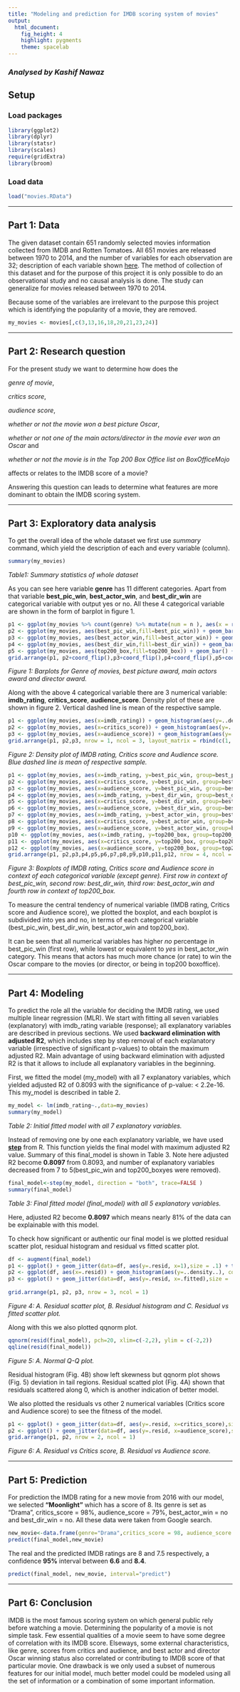 ```yaml
---
title: "Modeling and prediction for IMDB scoring system of movies"
output: 
  html_document: 
    fig_height: 4
    highlight: pygments
    theme: spacelab
---
```



### *Analysed by **Kashif Nawaz***


## Setup

### Load packages

```r
library(ggplot2)
library(dplyr)
library(statsr)
library(scales)
require(gridExtra)
library(broom)
```

### Load data

```r
load("movies.RData")
```



* * *

## Part 1: Data

The given dataset contain 651 randomly selected movies information collected from IMDB and Rotten Tomatoes. All 651 movies are released between 1970 to 2014, and the number of variables for each observation are 32; description of each variable shown [here](https://d3c33hcgiwev3.cloudfront.net/_73393031e98b997cf2445132f89606a1_movies_codebook.html?Expires=1588204800&Signature=IV9bMVjDtUNqxu30iUWk8XhruG9fXY2jLobZjImhz1CXpVzZ3YoMDfSJvSO1nw1T9XHEEiQR-j5f75vJMnd9dT3tNcc3t4tbuWLfxWb~p0dLGTEXlxpcg08VBo2jf2jt~2xAJCpHW4~dr94VAkZGqpq3FxhJkeCMqX55B1aRFYs_&Key-Pair-Id=APKAJLTNE6QMUY6HBC5A). The method of collection of this dataset and for the purpose of this project it is only possible to do an observational study and no causal analysis is done. The study can generalize for movies released between 1970 to 2014.

Because some of the variables are irrelevant to the purpose this project which is identifying the popularity of a movie, they are removed.

```r
my_movies <- movies[,c(3,13,16,18,20,21,23,24)]

```


* * *

## Part 2: Research question

For the present study we want to determine how does the 

*genre of movie*, 

*critics score*, 

*audience score*, 

*whether or not the movie won a best picture Oscar*, 

*whether or not one of the main actors/director in the movie ever won an Oscar* and

*whether or not the movie is in the Top 200 Box Office list on BoxOfficeMojo* 

affects or relates to the IMDB score of a movie?

Answering this question can leads to determine what features are more dominant to obtain the IMDB scoring system.



* * *

## Part 3: Exploratory data analysis

To get the overall idea of the whole dataset we first use *summary* command, which yield the description of each and every variable (column).

```r
summary(my_movies)
```
*Table1: Summary statistics of whole dataset*



As you can see here variable **genre** has 11 different categories. Apart from that variable **best_pic_win**, **best_actor_win**, and **best_dir_win** are categorical variable with output yes or no. All these 4 categorical variable are shown in the form of barplot in figure 1. 


```r
p1 <- ggplot(my_movies %>% count(genre) %>% mutate(num = n ), aes(x = reorder(genre, -num), y = num,fill=genre)) + geom_bar(stat = "identity") + theme(axis.text.x = element_text(angle = 45, hjust = 1)) + ggtitle("A. Movie genre distribution") +  xlab("Genre (category)") + ylab("Number") +theme(legend.position = "none")
p2 <- ggplot(my_movies, aes(best_pic_win,fill=best_pic_win)) + geom_bar() + theme(axis.text.x = element_text(angle = 45, hjust = 1)) + ggtitle("B. Movie won the Oscar") +  xlab("Movie won the Oscar") + ylab("Number (yes/no)")+theme(legend.position = "none")
p3 <- ggplot(my_movies, aes(best_actor_win,fill=best_actor_win)) + geom_bar() + theme(axis.text.x = element_text(angle = 45, hjust = 1)) + ggtitle("C. Actor won the Oscar") +  xlab("Actor won the Oscar") + ylab("Number (yes/no)")+theme(legend.position = "none")
p4 <- ggplot(my_movies, aes(best_dir_win,fill=best_dir_win)) + geom_bar() + theme(axis.text.x = element_text(angle = 45, hjust = 1)) + ggtitle("D. Director won the Oscar") +  xlab("Director won the Oscar") + ylab("Number (yes/no)")+theme(legend.position = "none") 
p5 <- ggplot(my_movies, aes(top200_box,fill=top200_box)) + geom_bar() + theme(axis.text.x = element_text(angle = 45, hjust = 1)) + ggtitle("E. Top 200 boxoffice") +  xlab("Top 200 boxoffice") + ylab("Number (yes/no)")+theme(legend.position = "none") 
grid.arrange(p1, p2+coord_flip(),p3+coord_flip(),p4+coord_flip(),p5+coord_flip(), nrow = 2, layout_matrix = rbind(c(1, 1, 1,1),c(1, 1, 1,1),c(1, 1, 1,1),c(1, 1, 1,1),c(1, 1, 1,1),c(1, 1, 1,1),c(1, 1, 1,1),c(1, 1, 1,1),c(2, 3, 4,5),c(2, 3, 4,5),c(2, 3, 4,5),c(2, 3, 4,5)))
```


*Figure 1: Barplots for Genre of movies, best picture award, main actors award and director award.*
 
Along with the above 4 categorical variable there are 3 numerical variable: **imdb_rating**, **critics_score**, **audience_score**. Density plot of these are shown in figure 2. Vertical dashed line is mean of the respective sample. 


```r
p1 <- ggplot(my_movies, aes(x=imdb_rating)) + geom_histogram(aes(y=..density..), colour="black", fill="white")+ geom_density(alpha=.2, fill="red") + geom_vline(aes(xintercept=mean(imdb_rating)), color="blue", linetype="dashed", size=1)
p2 <- ggplot(my_movies, aes(x=critics_score)) + geom_histogram(aes(y=..density..), colour="black", fill="white")+ geom_density(alpha=.2, fill="green") + geom_vline(aes(xintercept=mean(critics_score)), color="blue", linetype="dashed", size=1)
p3 <- ggplot(my_movies, aes(x=audience_score)) + geom_histogram(aes(y=..density..), colour="black", fill="white")+ geom_density(alpha=.2, fill="yellow") + geom_vline(aes(xintercept=mean(audience_score)), color="blue", linetype="dashed", size=1)
grid.arrange(p1, p2,p3, nrow = 1, ncol = 3, layout_matrix = rbind(c(1, 2, 3)))

```

*Figure 2: Density plot of IMDB rating, Critics score and Audience score. Blue dashed line is mean of respective sample.*



```r
p1 <- ggplot(my_movies, aes(x=imdb_rating, y=best_pic_win, group=best_pic_win, fill=best_pic_win)) + geom_boxplot(outlier.size = -1) + theme(axis.text.x = element_text(angle = 0, hjust = 1)) + ggtitle("A. IMDB: Movie") +  xlab("IMDB rating")+ylab("Movie-Oscar-win") + coord_flip() + stat_boxplot(geom ='errorbar',width=0.3)+theme(legend.position = "none")
p2 <- ggplot(my_movies, aes(x=critics_score, y=best_pic_win, group=best_pic_win, fill=best_pic_win)) + geom_boxplot(outlier.size = -1) + theme(axis.text.x = element_text(angle = 0, hjust = 1)) + ggtitle("B. Critics: Movie") +  xlab("Critics score")+ylab("Movie-Oscar-win") + coord_flip() + stat_boxplot(geom ='errorbar',width=0.3)+theme(legend.position = "none")
p3 <- ggplot(my_movies, aes(x=audience_score, y=best_pic_win, group=best_pic_win, fill=best_pic_win)) + geom_boxplot(outlier.size = -1) + theme(axis.text.x = element_text(angle = 0, hjust = 1)) + ggtitle("C. Audience: Movie") +  xlab("Audience score")+ylab("Movie-Oscar-win") + coord_flip() + stat_boxplot(geom ='errorbar',width=0.3)+theme(legend.position = "none")
p4 <- ggplot(my_movies, aes(x=imdb_rating, y=best_dir_win, group=best_dir_win, fill=best_dir_win)) + geom_boxplot(outlier.size = -1) + theme(axis.text.x = element_text(angle = 0, hjust = 1)) + ggtitle("D. IMDB: Director") +  xlab("IMDB rating")+ylab("Director-Oscar-win") + coord_flip() + stat_boxplot(geom ='errorbar',width=0.3)+theme(legend.position = "none")
p5 <- ggplot(my_movies, aes(x=critics_score, y=best_dir_win, group=best_dir_win, fill=best_dir_win)) + geom_boxplot(outlier.size = -1) + theme(axis.text.x = element_text(angle = 0, hjust = 1)) + ggtitle("E. Critics: Director") +  xlab("Critics score")+ylab("Director-Oscar-win") + coord_flip() + stat_boxplot(geom ='errorbar',width=0.3)+theme(legend.position = "none")
p6 <- ggplot(my_movies, aes(x=audience_score, y=best_dir_win, group=best_dir_win, fill=best_dir_win)) + geom_boxplot(outlier.size = -1) + theme(axis.text.x = element_text(angle = 0, hjust = 1)) + ggtitle("F. Audience: Director") +  xlab("Audience score")+ylab("Director-Oscar-win") + coord_flip() + stat_boxplot(geom ='errorbar',width=0.3)+theme(legend.position = "none")
p7 <- ggplot(my_movies, aes(x=imdb_rating, y=best_actor_win, group=best_actor_win, fill=best_actor_win)) + geom_boxplot(outlier.size = -1) + theme(axis.text.x = element_text(angle = 0, hjust = 1)) + ggtitle("G. IMDB: Actor") +  xlab("IMDB rating")+ylab("Actor-Oscar-win") + coord_flip() + stat_boxplot(geom ='errorbar',width=0.3)+theme(legend.position = "none")
p8 <- ggplot(my_movies, aes(x=critics_score, y=best_actor_win, group=best_actor_win, fill=best_actor_win)) + geom_boxplot(outlier.size = -1) + theme(axis.text.x = element_text(angle = 0, hjust = 1)) + ggtitle("H. Critics: Actor") +  xlab("Critics score")+ylab("Actor-Oscar-win") + coord_flip() + stat_boxplot(geom ='errorbar',width=0.3)+theme(legend.position = "none")
p9 <- ggplot(my_movies, aes(x=audience_score, y=best_actor_win, group=best_actor_win, fill=best_actor_win)) + geom_boxplot(outlier.size = -1) + theme(axis.text.x = element_text(angle = 0, hjust = 1)) + ggtitle("I. Audience: Actor") +  xlab("Audience score")+ylab("Actor-Oscar-win") + coord_flip() + stat_boxplot(geom ='errorbar',width=0.3)+theme(legend.position = "none")
p10 <- ggplot(my_movies, aes(x=imdb_rating, y=top200_box, group=top200_box, fill=top200_box)) + geom_boxplot(outlier.size = -1) + theme(axis.text.x = element_text(angle = 0, hjust = 1)) + ggtitle("J. IMDB: Actor") +  xlab("IMDB rating")+ylab("Actor-Oscar-win") + coord_flip() + stat_boxplot(geom ='errorbar',width=0.3)+theme(legend.position = "none")
p11 <- ggplot(my_movies, aes(x=critics_score, y=top200_box, group=top200_box, fill=top200_box)) + geom_boxplot(outlier.size = -1) + theme(axis.text.x = element_text(angle = 0, hjust = 1)) + ggtitle("K. Critics: Actor") +  xlab("Critics score")+ylab("Actor-Oscar-win") + coord_flip() + stat_boxplot(geom ='errorbar',width=0.3)+theme(legend.position = "none")
p12 <- ggplot(my_movies, aes(x=audience_score, y=top200_box, group=top200_box, fill=top200_box)) + geom_boxplot(outlier.size = -1) + theme(axis.text.x = element_text(angle = 0, hjust = 1)) + ggtitle("L. Audience: Actor") +  xlab("Audience score")+ylab("Actor-Oscar-win") + coord_flip() + stat_boxplot(geom ='errorbar',width=0.3)+theme(legend.position = "none")
grid.arrange(p1, p2,p3,p4,p5,p6,p7,p8,p9,p10,p11,p12, nrow = 4, ncol = 3, layout_matrix = rbind(c(1, 2, 3), c(4, 5, 6), c(7, 8, 9), c(10, 11, 12)))
```

*Figure 3: Boxplots of IMDB rating, Critics score and Audience score in context of each categorical variable (except genre). First row in context of  best_pic_win, second row: best_dir_win, third row: best_actor_win and fourth row in context of top200_box.* 

To measure the central tendency of numerical variable (IMDB rating, Critics score and Audience score), we plotted the boxplot, and each boxplot is subdivided into yes and no, in terms of each categorical variable (best_pic_win, best_dir_win, best_actor_win and top200_box).

It can be seen that all numerical variables has higher *no* percentage in best_pic_win (first row), while lowest or equivalent to *yes* in best_actor_win category. This means that actors has much more chance (or rate) to win the Oscar compare to the movies (or director, or being in top200 boxoffice). 



* * *

## Part 4: Modeling


To predict the role all the variable for deciding the IMDB rating, we used multiple linear regression (MLR). We start with fitting all seven variables (explanatory) with imdb_rating variable (response); all explanatory variables are described in previous sections. We used **backward elimination with adjusted R2**, which includes step by step removal of each explanatory variable (irrespective of significant p-values) to obtain the maximum adjusted R2. Main advantage of using backward elimination with adjusted R2 is that it allows to include all explanatory variables in the beginning. 

First, we fitted the model (my_model) with all 7 explanatory variables, which yielded adjusted R2 of 0.8093 with the significance of p-value: < 2.2e-16. This my_model is described in table 2.


```r
my_model <- lm(imdb_rating~.,data=my_movies)
summary(my_model)
```

*Table 2: Initial fitted model with all 7 explanatory variables.*


Instead of removing one by one each explanatory variable, we have used [**step**](https://www.rdocumentation.org/packages/stats/versions/3.6.2/topics/step) from R. This function yields the final model with maximum adjusted R2 value.
Summary of this final_model is shown in Table 3. Note here adjusted R2 become **0.8097** from 0.8093, and number of explanatory variables decreased from 7 to 5(best_pic_win and top200_boxyes were removed).


```r
final_model<-step(my_model, direction = "both", trace=FALSE ) 
summary(final_model)
```

*Table 3: Final fitted model (final_model) with all 5 explanatory variables.*

Here, adjusted R2 become **0.8097** which means nearly 81% of the data can be explainable with this model. 


To check how significant or authentic our final model is we plotted residual scatter plot, residual histogram and residual vs fitted scatter plot. 

```r
df <- augment(final_model)
p1 <- ggplot() + geom_jitter(data=df, aes(y=.resid, x=1),size = .1) + theme(axis.text.x = element_text(angle = 0, hjust = 1)) + ggtitle("A. Residual scatter plot") +ylab("Residuals")
p2 <- ggplot(df, aes(x=.resid)) + geom_histogram(aes(y=..density..), colour="black", fill="white")+ geom_density(alpha=.2, fill="black") + theme(axis.text.x = element_text(angle = 0, hjust = 1)) + ggtitle("B. Residual histogram") +xlab("Residuals") + ylab("Density")
p3 <- ggplot() + geom_jitter(data=df, aes(y=.resid, x=.fitted),size = .1) + theme(axis.text.x = element_text(angle = 0, hjust = 1)) + ggtitle("C. Residual vs Fitted scatter plot") +ylab("Residuals") + xlab("Fitted")
   
grid.arrange(p1, p2, p3, nrow = 3, ncol = 1)

```

*Figure 4: A. Residual scatter plot, B. Residual histogram and C. Residual vs fitted scatter plot.* 

Along with this we also plotted qqnorm plot.


```r

qqnorm(resid(final_model), pch=20, xlim=c(-2,2), ylim = c(-2,2)) 
qqline(resid(final_model))

```

*Figure 5: A. Normal Q-Q plot.* 

Residual histogram (Fig. 4B) show left skewness but qqnorm plot shows (Fig. 5) deviation in tail regions. Residual scatted plot (Fig. 4A) shown that residuals scattered along 0, which is another indication of better model. 

We also plotted the residuals vs other 2 numerical variables (Critics score and Audience score) to see the fitness of the model. 

```r
p1 <- ggplot() + geom_jitter(data=df, aes(y=.resid, x=critics_score),size = .1) + theme(axis.text.x = element_text(angle = 0, hjust = 1)) + ggtitle("A. Residual vs Critics score") +ylab("Residuals") + xlab("Critics score")
p2 <- ggplot() + geom_jitter(data=df, aes(y=.resid, x=audience_score),size = .1) + theme(axis.text.x = element_text(angle = 0, hjust = 1)) + ggtitle("B. Residual vs Audience score") +ylab("Residuals") + xlab("Audience score")
grid.arrange(p1, p2, nrow = 2, ncol = 1)

```

*Figure 6: A. Residual vs Critics score, B. Residual vs Audience score.* 


* * *

## Part 5: Prediction

For prediction the IMDB rating for a new movie from 2016 with our model, we selected **"Moonlight"** which has a score of 8. Its genre is set as "Drama", critics_score = 98%, audience_score = 79%, best_actor_win = no and best_dir_win = no. All these data were taken from Google search. 

```r
new_movie<-data.frame(genre="Drama",critics_score = 98, audience_score = 79, best_actor_win = "no", best_dir_win = "no")
predict(final_model,new_movie)
```


The real and the predicted IMDB ratings are 8 and 7.5 respectively, a confidence **95%** interval between **6.6** and **8.4**.

```r
predict(final_model, new_movie, interval="predict") 
```


* * *

## Part 6: Conclusion

IMDB is the most famous scoring system on which general public rely before watching a movie.   Determining the popularity of a movie is not simple task. Few essential qualities of a movie seem to have some degree of correlation with its IMDB score. Elseways, some external characteristics, like genre, scores from critics and audience, and best actor and director Oscar winning status also correlated or contributing to IMDB score of that particular movie. One drawback is we only used a subset of numerous features for our initial model, much better model could be modeled using all the set of information or a combination of some important information.


